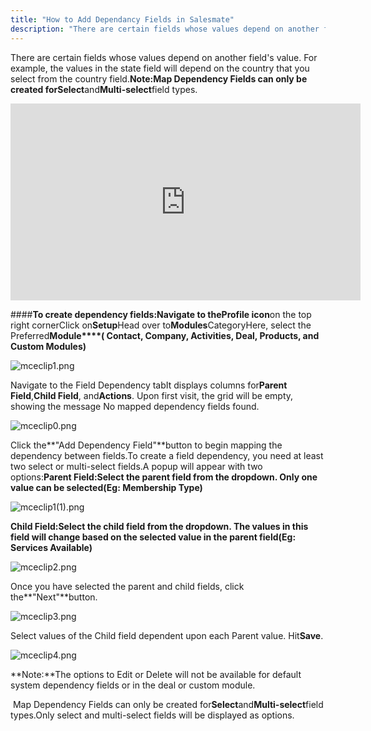 ```yaml
---
title: "How to Add Dependancy Fields in Salesmate"
description: "There are certain fields whose values depend on another field's value. For example, the values in the state field will depend on the country that you"
---
```


There are certain fields whose values depend on another field's value. For example, the values in the state field will depend on the country that you select from the country field.**Note:**Map Dependency Fields can only be created for**Select**and**Multi-select**field types.

<iframe
  width="560"
  height="315"
  src="https://www.youtube.com/embed/lUkzWT_lZB4?list=PLyYol_VsdQ5kq3RxvfA2NaXeI_5bAaF1x"
  title="YouTube video"
  frameborder="0"
  allow="accelerometer; autoplay; clipboard-write; encrypted-media; gyroscope; picture-in-picture; web-share"
  allowfullscreen
></iframe>

####**To create dependency fields:**Navigate to the**Profile icon**on the top right cornerClick on**Setup**Head over to**Modules**CategoryHere, select the Preferred**Module****( Contact, Company, Activities, Deal, Products, and Custom Modules)**

![mceclip1.png](./images/mceclip1-12.png)

Navigate to the Field Dependency tabIt displays columns for**Parent Field**,**Child Field**, and**Actions**. Upon first visit, the grid will be empty, showing the message No mapped dependency fields found.

![mceclip0.png](./images/mceclip0-9.png)

Click the**"Add Dependency Field"**button to begin mapping the dependency between fields.To create a field dependency, you need at least two select or multi-select fields.A popup will appear with two options:**Parent Field:**Select the parent field from the dropdown. Only one value can be selected**(Eg: Membership Type)**

![mceclip1(1).png](./images/mceclip11-6.png)

**Child Field:**Select the child field from the dropdown. The values in this field will change based on the selected value in the parent field**(Eg: Services Available)**

![mceclip2.png](./images/mceclip2-10.png)

Once you have selected the parent and child fields, click the**"Next"**button.

![mceclip3.png](./images/mceclip3-5.png)

Select values of the Child field dependent upon each Parent value. Hit**Save**.

![mceclip4.png](./images/mceclip4-5.png)

**Note:**The options to Edit or Delete will not be available for default system dependency fields or in the deal or custom module.

 Map Dependency Fields can only be created for**Select**and**Multi-select**field types.Only select and multi-select fields will be displayed as options.
